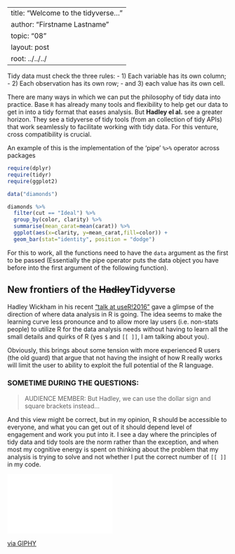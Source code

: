 --
title: "Welcome to the tidyverse..."
author: "Firstname Lastname"
topic: "08"
layout: post
root: ../../../
---

Tidy data must check the three rules: 
- 1) Each variable has its own column; 
- 2) Each observation has its own row;
- and 3) each value has its own cell. 

There are many ways in which we can put the philosophy of tidy data into practice. Base `R` has already many tools and flexibility to help get our data to get in into a tidy format that eases analysis. But **Hadley el al.** see a greater horizon. They see a tidyverse of tidy tools (from an collection of tidy APIs) that work seamlessly to facilitate working with tidy data. For this venture, cross compatibility is crucial. 

An example of this is the implementation of the ‘pipe’ `%>%` operator across packages 

```r
require(dplyr)
require(tidyr)
require(ggplot2)

data("diamonds")

diamonds %>%
  filter(cut == "Ideal") %>%
  group_by(color, clarity) %>%
  summarise(mean_carat=mean(carat)) %>%
  ggplot(aes(x=clarity, y=mean_carat,fill=color)) + 
  geom_bar(stat="identity", position = "dodge")

```

For this to work, all the functions need to have the `data`  argument as the first to be passed (Essentially the pipe operator puts the data object you have before into the first argument of the following function).


## New frontiers of the ~~Hadley~~Tidyverse

Hadley Wickham in his recent ["talk at useR!2016"](https://channel9.msdn.com/Events/useR-international-R-User-conference/useR2016/Towards-a-grammar-of-interactive-graphics) gave a glimpse of the direction of where data analysis in R is going. The idea seems to make the learning curve less pronounce and to allow more lay users (i.e. non-stats people) to utilize R for the data analysis needs without having to learn all the small details and quirks of R (yes `$` and `[[ ]]`, I am talking about you).

Obviously, this brings about some tension with more experienced R users (the old guard) that argue that not having the insight of how R really works will limit the user to ability to exploit the full potential of the R language. 

### SOMETIME DURING THE QUESTIONS:
> AUDIENCE MEMBER: But Hadley, we can use the dollar sign and square brackets instead…

And this view might be correct, but in my opinion, R should be accessible to everyone, and what you can get out of it should depend level of engagement and work you put into it. I see a day where the principles of tidy data and tidy tools are the norm rather than the exception, and when most my cognitive energy is spent on thinking about the problem that my analysis is trying to solve and not whether I put the correct number of `[[ ]]` in my code.   

<iframe src="//giphy.com/embed/3oz8xuwJ6Kc8UylBRu" width="240" height="135" frameBorder="0" class="giphy-embed" allowFullScreen></iframe><p><a href="http://giphy.com/gifs/southparkgifs-3oz8xuwJ6Kc8UylBRu">via GIPHY</a></p>
